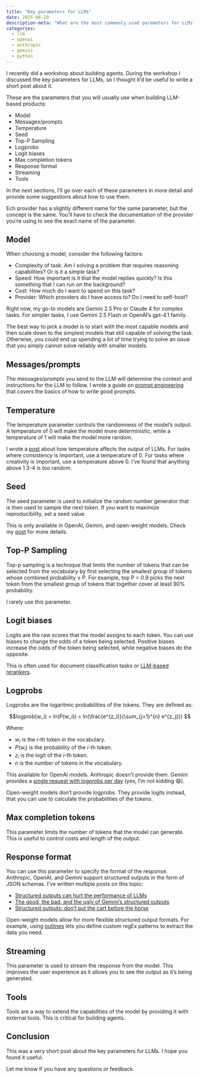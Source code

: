 ```yaml
---
title: "Key parameters for LLMs"
date: 2025-06-29
description-meta: "What are the most commonly used parameters for LLMs?"
categories:
  - llm
  - openai
  - anthropic
  - gemini
  - python
---
```


I recently did a workshop about building agents. During the workshop I discussed the key parameters for LLMs, so I thought it'd be useful to write a short post about it.

These are the parameters that you will usually use when building LLM-based products:

- Model
- Messages/prompts
- Temperature
- Seed
- Top-P Sampling
- Logprobs
- Logit biases
- Max completion tokens
- Response format
- Streaming
- Tools

In the next sections, I'll go over each of these parameters in more detail and provide some suggestions about how to use them.

:::{.callout-note}
Ech provider has a slightly different name for the same parameter, but the concept is the same. You'll have to check the documentation of the provider you're using to see the exact name of the parameter.
:::

## Model

When choosing a model, consider the following factors:

- Complexity of task: Am I solving a problem that requires reasoning capabilities? Or is it a simple task?
- Speed: How important is it that the model replies quickly? Is this something that I can run on the background?
- Cost: How much do I want to spend on this task?
- Provider: Which providers do I have access to? Do I need to self-host?

Right now, my go-to models are Gemini 2.5 Pro or Claude 4 for complex tasks. For simpler tasks, I use Gemini 2.5 Flash or OpenAI's gpt-4.1 family.

The best way to pick a model is to start with the most capable models and then scale down to the simplest models that still capable of solving the task. Otherwise, you could end up spending a lot of time trying to solve an issue that you simply cannot solve reliably with smaller models.

## Messages/prompts

The messages/prompts you send to the LLM will determine the context and instructions for the LLM to follow. I wrote a guide on [prompt engineering](https://dylancastillo.co/posts/prompt-engineering-101.html) that covers the basics of how to write good prompts.

## Temperature

The temperature parameter controls the randomness of the model's output. A temperature of 0 will make the model more deterministic, while a temperature of 1 will make the model more random.

I wrote a [post](https://dylancastillo.co/posts/seed-temperature-llms.html) about how temperature affects the output of LLMs. For tasks where consistency is important, use a temperature of 0. For tasks where creativity is important, use a temperature above 0. I've found that anything above 1.3-4 is too random.

## Seed

The seed parameter is used to initialize the random number generator that is then used to sample the next token. If you want to maximize reproducibility, set a seed value.

This is only available in OpenAI, Gemini, and open-weight models. Check my [post](https://dylancastillo.co/posts/seed-temperature-llms.html) for more details.

## Top-P Sampling

Top-p sampling is a technique that limits the number of tokens that can be selected from the vocabulary by first selecting the smallest group of tokens whose combined probability ≥ P. For example, top P = 0.9 picks the next token from the smallest group of tokens that together cover at least 90% probability.

I rarely use this parameter.

## Logit biases

Logits are the raw scores that the model assigns to each token. You can use biases to change the odds of a token being selected. Positive biases increase the odds of the token being selected, while negative biases do the opposite.

This is often used for document classification tasks or [LLM-based rerankers](https://cookbook.openai.com/examples/search_reranking_with_cross-encoders).

## Logprobs

Logprobs are the logaritmic probabilities of the tokens. They are defined as:

$$logprob(w_i) = ln(P(w_i)) = ln(\frac{e^{z_i}}{\sum_{j=1}^{n} e^{z_j}}) $$

Where:

- $w_i$ is the $i$-th token in the vocabulary.
- $P(w_i)$ is the probability of the $i$-th token.
- $z_i$ is the logit of the $i$-th token.
- $n$ is the number of tokens in the vocabulary.

This available for OpenAI models. Anthropic doesn't provide them. Gemini provides a [single request with logprobs per day](https://discuss.ai.google.dev/t/get-logprobs-at-output-token-level/54418/15) (yes, I'm not kidding 😅).

Open-weight models don't provide logprobs. They provide logits instead, that you can use to calculate the probabilities of the tokens.

## Max completion tokens

This parameter limits the number of tokens that the model can generate. This is useful to control costs and length of the output.

## Response format

You can use this parameter to specify the format of the response. Anthropic, OpenAI, and Gemini support structured outputs in the form of JSON schemas. I've written multiple posts on this topic:

- [Structured outputs can hurt the performance of LLMs](https://dylancastillo.co/posts/say-what-you-mean-sometimes.html)
- [The good, the bad, and the ugly of Gemini's structured outputs](https://dylancastillo.co/posts/gemini-structured-outputs.html)
- [Structured outputs: don’t put the cart before the horse](https://dylancastillo.co/posts/llm-pydantic-order-matters.html)

Open-weight models allow for more flexible structured output formats. For example, using [outlines](https://dottxt-ai.github.io/outlines/latest/) lets you define custom regEx patterns to extract the data you need.

## Streaming

This parameter is used to stream the response from the model. This improves the user experience as it allows you to see the output as it's being generated.

## Tools

Tools are a way to extend the capabilities of the model by providing it with external tools. This is critical for building agents.

## Conclusion

This was a very short post about the key parameters for LLMs. I hope you found it useful.

Let me know if you have any questions or feedback.
